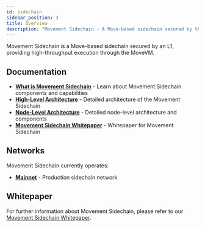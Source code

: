 ```yaml
---
id: sidechain
sidebar_position: 3
title: Overview
description: "Movement Sidechain - A Move-based sidechain secured by the L1"
---
```



Movement Sidechain is a Move-based sidechain secured by an L1, providing high-throughput execution through the MoveVM.

## Documentation

- **[What is Movement Sidechain](/general/sidechain/what-is-movement-sidechain)** - Learn about Movement Sidechain components and capabilities
- **[High-Level Architecture](/general/sidechain/architecture)** - Detailed architecture of the Movement Sidechain
- **[Node-Level Architecture](/general/sidechain/node-level-architecture)** - Detailed node-level architecture and components
- **[Movement Sidechain Whitepaper](/general/sidechain/whitepaper)** - Whitepaper for Movement Sidechain

## Networks

Movement Sidechain currently operates:
- **[Mainnet](/general/networks/mainnet)** - Production sidechain network

## Whitepaper

For further information about Movement Sidechain, please refer to our [Movement Sidechain Whitepaper](/general/sidechain/whitepaper).
